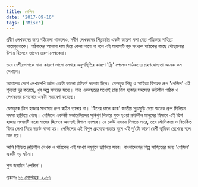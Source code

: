 ```yaml
---
title: পেন্সিল
date: '2017-09-16'
tags: ['Misc']
---
```


প্রবীণ লেখকদের জন্য বইমেলা থাকলেও, নবীণ লেখকদের শিল্পচর্চার একটা জায়গা বলা যেত পত্রিকার সাহিত্য পাতাগুলোকে। পাঠকদের আলাদা দাম দিয়ে কেনা লাগে না বলে এই মাধ্যমটি বড় সংখ্যক পাঠকের কাছে পৌছানোর উপায় হিসেবে ভাবেন তরুণ লেখকেরা।

তবে বেশীরভাগকে নানা কারণে ভালো লেখার অনুপস্থিতির কারণে 'ফ্রি' পেলেও পাঠকদের গ্রহণযোগ্যতা অনেক কম সেখানে।

আমাদের দেশে লেখালেখি চর্চার একটা ভালো প্লাটফর্ম দরকার ছিল। ফেসবুক শিল্প ও সাহিত্য বিষয়ক গ্রুপ 'পেন্সিল' এই শূন্যতা দূর করেছে, খুব অল্প সময়ের মধ্যে। মাত্র একবছরের মধ্যেই প্রায় ত্রিশ হাজার সদস্যের রুচিশীল পাঠক ও লেখকদের চমতকার একটা সমাবেশ করেছে।

ফেসবুকে ত্রিশ হাজার সদস্যের গ্রুপ কঠিন ব্যাপার না। 'টিনের চালে কাক' জাতীয় সুড়সুড়ি দেয়া অনেক গ্রুপ মিলিয়ন সদস্য ছাড়িয়ে গেছে। পেন্সিলে একনিষ্ঠ মডারেটরদের সুনিপুণ বিচারে যুক্ত হওয়া রুচিশীল মানুষের হিসাবে এই ত্রিশ হাজার সংখ্যাটি বারো মাসের হিসেবে অবশ্যই বিশাল ব্যাপার। যে কেউ এখানে লিখতে পারে, তবে মৌলিকতা ও বিতর্কিত বিষয় লেখা নিয়ে সতর্ক থাকা হয়। পেন্সিলের এই বিপুল গ্রহনযোগ্যতার মূলে এই দু'টো কারণ বেশী ভূমিকা রেখেছে বলে মনে হয়।

আমি নিশ্চিত রুচিশীল লেখক ও পাঠকের এই সংখ্যা বহুগুনে ছাড়িয়ে যাবে। বাংলাদেশের শিল্প সাহিত্যের জন্য 'পেন্সিল' একটি বড় ঘটনা।

শুভ জন্মদিন 'পেন্সিল'।

প্রকাশঃ [১৬ সেপ্টেম্বর, ২০১৭](https://www.facebook.com/ashraful.alam/posts/10154685464115583)
